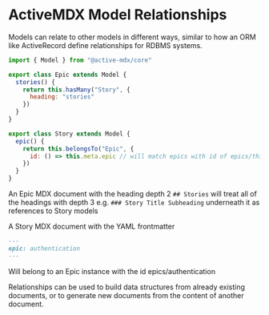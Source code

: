 # ActiveMDX Model Relationships

Models can relate to other models in different ways, similar to how an ORM like ActiveRecord define relationships for RDBMS systems.

```javascript
import { Model } from "@active-mdx/core"

export class Epic extends Model {
  stories() {
    return this.hasMany("Story", {
      heading: "stories"
    })
  }
}

export class Story extends Model {
  epic() {
    return this.belongsTo("Epic", {
      id: () => this.meta.epic // will match epics with id of epics/this.meta.epic
    })
  }
}
```

An Epic MDX document with the heading depth 2 `## Stories` will treat all of the headings with depth 3 e.g. `### Story Title Subheading` underneath it as references to Story models

A Story MDX document with the YAML frontmatter

```markdown
---
epic: authentication
---
```

Will belong to an Epic instance with the id epics/authentication

Relationships can be used to build data structures from already existing documents, or to generate new documents from the content of another document.
